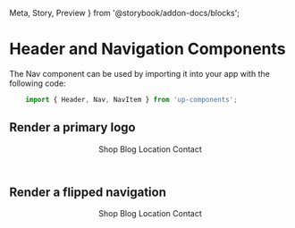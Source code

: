   Meta, 
  Story, 
  Preview 
} from '@storybook/addon-docs/blocks';


<Meta title='Design System/Nav' component={Nav} />

# Header and Navigation Components

The Nav component can be used by importing it into your app with the following code:

```js
    import { Header, Nav, NavItem } from 'up-components';
```

## Render a primary logo

<Preview withToolbar>
  <Story name='Primary'>
    <Header>
      <Logo />
      <Nav>
        <NavItem href='#'>Shop</NavItem>
        <NavItem href='#'>Blog</NavItem>
        <NavItem href='#'>Location</NavItem>
        <NavItem href='#'>Contact</NavItem>
      </Nav>
    </Header>
  </Story>
</Preview>

## Render a flipped navigation

<Preview withToolbar>
  <Story name='Secondary'>
    <Header variant='right'>
      <Logo variant='secondary' href='#' />
      <Nav>
        <NavItem href='#'>Shop</NavItem>
        <NavItem href='#'>Blog</NavItem>
        <NavItem href='#'>Location</NavItem>
        <NavItem href='#'>Contact</NavItem>
      </Nav>
    </Header>
  </Story>
</Preview>

